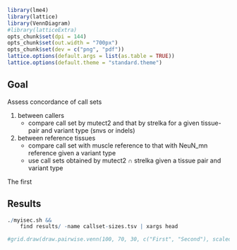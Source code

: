 ```r
library(lme4)
library(lattice)
library(VennDiagram)
#library(latticeExtra)
opts_chunk$set(dpi = 144)
opts_chunk$set(out.width = "700px")
opts_chunk$set(dev = c("png", "pdf"))
lattice.options(default.args = list(as.table = TRUE))
lattice.options(default.theme = "standard.theme")
```

## Goal

Assess concordance of call sets

1. between callers
   * compare call set by mutect2 and that by strelka for a given tissue-pair and variant type (snvs or indels)
1. between reference tissues
   * compare call set with muscle reference to that with NeuN_mn reference given a variant type
   * use call sets obtained by mutect2 $\cap$ strelka given a tissue pair and variant type

The first

## Results

```r
./myisec.sh &&
    find results/ -name callset-sizes.tsv | xargs head
```

```r
#grid.draw(draw.pairwise.venn(100, 70, 30, c("First", "Second"), scaled = FALSE))
```
